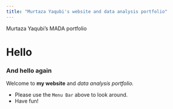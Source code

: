 ```yaml
---
title: "Murtaza Yaqubi's website and data analysis portfolio"
---
```


Murtaza Yaqubi's MADA portfolio

# Hello

### And hello again

Welcome to **my website** and *data analysis portfolio.*

-   Please use the `Menu Bar` above to look around.
-   Have fun!

